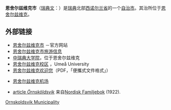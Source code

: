 {{Infobox Kommun|
fullname=Örnsköldsviks kommun|
isocode= |
capital=[[恩舍尔兹维克|恩舍尔兹维克]]|
governor=|
county=[[西诺尔兰省|西诺尔兰省]]|
province=[[翁厄曼兰|翁厄曼兰]]|
arearank=第14名|
area=6,421|
areapercent=x.x|
population_as_of=2005|
populationrank=第39名|
population=54,945|
populationpercent=x.x|
populationdensity=8.5|
coatofarms=[[File:Örnsköldsvik_vapen.svg|100px]]|
map=[[File:Örnsköldsvik_Municipality_in_Västernorrland_County.png|200px]]|
location=63_17_N_18_44_E|
locationReadable=63°17′N 18°44′E
}}
<!-- 檔案不存在 [[File:Anundsjö_01a.jpg|thumb]] -->

'''恩舍尔兹维克市'''（[[瑞典文|瑞典文]]：{{lang|sv|''Örnsköldsviks kommun''}}）是[[瑞典|瑞典]]北部[[西诺尔兰省|西诺尔兰省]]的一个[[瑞典自治市|自治市]]。其治所位于[[恩舍尔兹维克|恩舍尔兹维克]]。

== 外部链接 ==
{{Commonscat|Örnsköldsvik}}
* [http://www.ornskoldsvik.se/ 恩舍尔兹维克市] {{Wayback|url=http://www.ornskoldsvik.se/ |date=20090901221044 }}－官方网站
* [http://www.ornskoldsvik.se/turism 恩舍尔兹维克市旅游信息] {{Wayback|url=http://www.ornskoldsvik.se/turism |date=20210109063637 }}
* [https://web.archive.org/web/20031215033208/http://www.ind.mh.se/ 中瑞典大学院]，位于恩舍尔兹维克
* [http://www.ovik.umu.se/ 恩舍尔兹维克校区] {{Wayback|url=http://www.ovik.umu.se/ |date=20181007081033 }}，Umeå University
* [http://www.ornskoldsvik.se/filarkiv/Omovik/Publicerat/Other/strange/Chinese.pdf 恩舍尔兹维克欢迎您]{{dead link|date=2018年3月 |bot=InternetArchiveBot |fix-attempted=yes }}（PDF，「便攜式文件格式」）
* {{en icon}} [https://web.archive.org/web/20060626195601/http://www.lfv.se/templates/LFV_AirportStartPage____21017.aspx 恩舍尔兹维克机场]
* {{sv icon}} [http://runeberg.org/nfcn/0103.html article ''Örnsköldsvik''] {{Wayback|url=http://runeberg.org/nfcn/0103.html |date=20110513234839 }}来自[[Nordisk_Familjebok|Nordisk Familjebok]] (1922).

{{Västernorrland County}}
{{Localities in Örnsköldsvik Municipality}}

[[Category:西诺尔兰省市镇|Ornskoldsvik Municipality]]